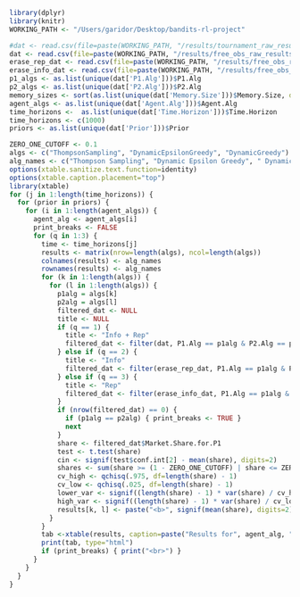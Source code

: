  <style>
   th,td{
     padding:10px;
   }
 </style>


```r
library(dplyr)
library(knitr)
WORKING_PATH <- "/Users/garidor/Desktop/bandits-rl-project"

#dat <- read.csv(file=paste(WORKING_PATH, "/results/tournament_raw_results/tournament_experiment_reputation_window_raw.csv", sep=""))
dat <- read.csv(file=paste(WORKING_PATH, "/results/free_obs_raw_results/free_obs_experiment_tournament_raw_results.csv", sep=""))
erase_rep_dat <- read.csv(file=paste(WORKING_PATH, "/results/free_obs_raw_results/free_obs_experiment_erase_reputation_raw.csv", sep=""))
erase_info_dat <- read.csv(file=paste(WORKING_PATH, "/results/free_obs_raw_results/free_obs_experiment_erase_information_raw.csv", sep=""))
p1_algs <- as.list(unique(dat['P1.Alg']))$P1.Alg
p2_algs <- as.list(unique(dat['P2.Alg']))$P2.Alg
memory_sizes <- sort(as.list(unique(dat['Memory.Size']))$Memory.Size, decreasing=TRUE)
agent_algs <- as.list(unique(dat['Agent.Alg']))$Agent.Alg
time_horizons <-  as.list(unique(dat['Time.Horizon']))$Time.Horizon
time_horizons <- c(1000)
priors <- as.list(unique(dat['Prior']))$Prior

ZERO_ONE_CUTOFF <- 0.1
algs <- c("ThompsonSampling", "DynamicEpsilonGreedy", "DynamicGreedy")
alg_names <- c("Thompson Sampling", "Dynamic Epsilon Greedy", " DynamicGreedy")
options(xtable.sanitize.text.function=identity)
options(xtable.caption.placement="top")
library(xtable)
for (j in 1:length(time_horizons)) {
  for (prior in priors) {
    for (i in 1:length(agent_algs)) {
      agent_alg <- agent_algs[i]
      print_breaks <- FALSE
      for (q in 1:3) {
        time <- time_horizons[j]
        results <- matrix(nrow=length(algs), ncol=length(algs))
        colnames(results) <- alg_names
        rownames(results) <- alg_names
        for (k in 1:length(algs)) {
          for (l in 1:length(algs)) {
            p1alg = algs[k]
            p2alg = algs[l]
            filtered_dat <- NULL
            title <- NULL
            if (q == 1) {
              title <- "Info + Rep"
              filtered_dat <- filter(dat, P1.Alg == p1alg & P2.Alg == p2alg & Memory.Size == 100 & Prior == prior & Agent.Alg == agent_alg & Time.Horizon == time)
            } else if (q == 2) {
              title <- "Info"
              filtered_dat <- filter(erase_rep_dat, P1.Alg == p1alg & P2.Alg == p2alg & Memory.Size == 100 & Prior == prior & Agent.Alg == agent_alg & Time.Horizon == time)
            } else if (q == 3) {
              title <- "Rep"
              filtered_dat <- filter(erase_info_dat, P1.Alg == p1alg & P2.Alg == p2alg & Memory.Size == 100 & Prior == prior & Agent.Alg == agent_alg & Time.Horizon == time)
            }
            if (nrow(filtered_dat) == 0) {
              if (p1alg == p2alg) { print_breaks <- TRUE }
              next
            }
            share <- filtered_dat$Market.Share.for.P1
            test <- t.test(share)
            cin <- signif(test$conf.int[2] - mean(share), digits=2)
            shares <- sum(share >= (1 - ZERO_ONE_CUTOFF) | share <= ZERO_ONE_CUTOFF, na.rm=TRUE) / nrow(filtered_dat)
            cv_high <- qchisq(.975, df=length(share) - 1)
            cv_low <- qchisq(.025, df=length(share) - 1)
            lower_var <- signif((length(share) - 1) * var(share) / cv_high, digits=2)
            high_var <- signif((length(share) - 1) * var(share) / cv_low, digits=2)
            results[k, l] <- paste("<b>", signif(mean(share), digits=2), "</b> +/-", cin, "<br>", signif(var(share), digits=2), paste("(", lower_var, ", ", high_var, ")", sep=""), "<br>", "Extreme Shares:", 100*signif(shares, digits=2), "%")
          }
        }
        tab <-xtable(results, caption=paste("Results for", agent_alg, "t =", time, prior, title))
        print(tab, type="html")
        if (print_breaks) { print("<br>") }
      }
    }
  }
}


```

